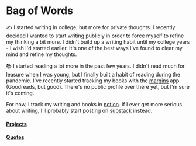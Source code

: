# Bag of Words

✍️ I started writing in college, but more for private thoughts. I recently decided I wanted to start writing publicly in order to force myself to refine my thinking a bit more. I didn't build up a writing habit until my college years - I wish I'd started earlier. It's one of the best ways I've found to clear my mind and refine my thoughts.

📚 I started reading a lot more in the past few years. I didn't read much for leasure when I was young, but I finally built a habit of reading during the pandemic. I've recently started tracking my books with the [margins](https://margins.app/) app (Goodreads, but good). There's no public profile over there yet, but I'm sure it's coming.

For now, I track my writing and books in [notion](https://seankonz.notion.site/me). If I ever get more serious about writing, I'll probably start posting on [substack](https://substack.com/@swkonz) instead.

#### [Projects](/stuff/projects)

#### [Quotes](/stuff/quotes)
